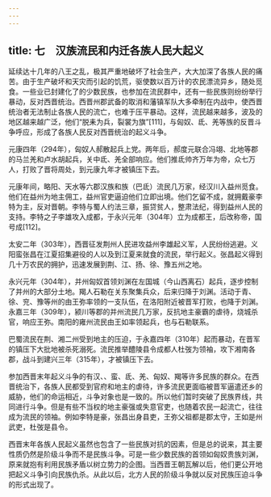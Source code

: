 ```yaml
---
---
---
```

title: 七　汉族流民和内迁各族人民大起义
---




延续达十几年的八王之乱，极其严重地破坏了社会生产，大大加深了各族人民的痛苦。由于生产破坏和天灾而引起的饥荒，驱使数以百万计的农民漂流异乡，随处觅食。一些业已封建化了的少数民族，也参加在流民群中，还有一些民族则纷纷举行暴动，反对西晋统治。西晋州郡武备的取消和藩镇军队大多牵制在内战中，使西晋统治者无法制止各族人民的流亡，也难于压平暴动。这样，流民越来越多，波及的地区越来越广泛，他们“脱耒为兵，裂裳为旗”[111]，与匈奴、氐、羌等族的反晋斗争呼应，形成了各族人民反对西晋统治的起义斗争。

元康四年（294年），匈奴人郝散起兵上党。两年后，郝度元联合冯翊、北地等郡的马兰羌和卢水胡起兵，关中氐、羌全部响应。他们推氐帅齐万年为帝，众七万人，打败了晋将周处，到元康九年才被镇压下去。

元康年间，略阳、天水等六郡汉族和族（巴氐）流民几万家，经汉川入益州觅食。他们在益州为地主佣工，益州官吏逼迫他们立即出境。他们乞留不成，就拥戴豪李特为主，反对晋朝。李特与蜀人约法三章，振贷贫人，整肃法纪，得到益州人民的支持。李特之子李雄攻入成都，于永兴元年（304年）立为成都王，后改称帝，国号成[112]。

太安二年（303年），西晋征发荆州人民进攻益州李雄起义军，人民纷纷逃避。义阳蛮张昌在江夏招集避役的人以及到江夏来就食的流民，举行起义。张昌起义得到几十万农民的拥护，迅速发展到荆、江、扬、徐、豫五州之地。

永兴元年（304年），并州匈奴首领刘渊在左国城（今山西离石）起兵，逐步控制了并州的大部分土地。羯人石勒在关东聚集兵众，后来归降于刘渊。活动于青、徐、兖、豫等州的由王弥率领的一支队伍，在洛阳附近被晋军打败，也降于刘渊。永嘉三年（309年），颍川等郡的并州流民几万家，反抗地主豪霸的虐待，烧城杀官，响应王弥。南阳的雍州流民由王如率领起兵，也与石勒联系。

巴蜀流民在荆、湘二州受到地主的压迫，于永嘉四年（310年）起而暴动，在晋军的镇压下大批地被杀死溺死。流民推举醴陵县令成都人杜弢为领袖，攻下湘南各郡，战斗到建兴三年（315年），才被镇压下去。

参加西晋末年起义斗争的有汉、、蛮、氐、羌、匈奴、羯等许多民族的群众。在西晋统治下，各族人民都受到官府和地主的虐待，许多流民更面临被晋军逼遣还乡的威胁，他们的命运相近，斗争对象也是一致的。所以他们暂时突破了民族界线，共同进行斗争。但是有些不当权的地主豪强或失意官吏，也随着农民一起流亡，往往成为流民的领袖。例如李特是豪，张昌出身县吏，王弥父祖都是郡太守，王如是州武吏，杜弢是县令。

西晋末年各族人民起义虽然也包含了一些民族对抗的因素，但是总的说来，其主要性质仍然是阶级斗争而不是民族斗争。可是一些少数民族的首领如匈奴贵族刘渊，原来就抱有利用民族矛盾以树立势力的企图。当西晋王朝瓦解以后，他们更公开地把起义斗争引向民族仇杀。从此以后，北方人民的阶级斗争就以反对民族压迫斗争的形式出现了。